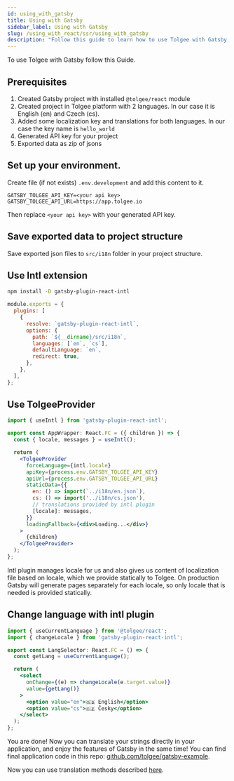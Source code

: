 ```yaml
---
id: using_with_gatsby
title: Using with Gatsby
sidebar_label: Using with Gatsby
slug: /using_with_react/ssr/using_with_gatsby
description: "Follow this guide to learn how to use Tolgee with Gatsby and translate your strings directly in your application."
---
```


To use Tolgee with Gatsby follow this Guide.

## Prerequisites
1. Created Gatsby project with installed `@tolgee/react` module
2. Created project in Tolgee platform with 2 languages. In our case it is English (en) and Czech (cs).
3. Added some localization key and translations for both languages. In our case the key name is `hello_world`
4. Generated API key for your project
5. Exported data as zip of jsons

## Set up your environment.
Create file (if not exists) `.env.development` and add this content to it.
```
GATSBY_TOLGEE_API_KEY=<your api key>
GATSBY_TOLGEE_API_URL=https://app.tolgee.io
```
Then replace `<your api key>` with your generated API key.

## Save exported data to project structure
Save exported json files to `src/i18n` folder in your project structure.

## Use Intl extension

```sh
npm install -D gatsby-plugin-react-intl
```

```js title="gatsby-config.js"
module.exports = {
  plugins: [
    {
      resolve: `gatsby-plugin-react-intl`,
      options: {
        path: `${__dirname}/src/i18n`,
        languages: [`en`, `cs`],
        defaultLanguage: `en`,
        redirect: true,
      },
    },
  ],
};

```

## Use TolgeeProvider

```jsx
import { useIntl } from 'gatsby-plugin-react-intl';

export const AppWrapper: React.FC = ({ children }) => {
  const { locale, messages } = useIntl();

  return (
    <TolgeeProvider
      forceLanguage={intl.locale}
      apiKey={process.env.GATSBY_TOLGEE_API_KEY}
      apiUrl={process.env.GATSBY_TOLGEE_API_URL}
      staticData={{
        en: () => import(`../i18n/en.json`),
        cs: () => import('../i18n/cs.json'),
        // translations provided by intl plugin
        [locale]: messages,
      }}
      loadingFallback={<div>Loading...</div>}
    >
      {children}
    </TolgeeProvider>
  );
};
```


Intl plugin manages locale for us and also gives us content of localization file based on locale, which we provide
statically to Tolgee. On production Gatsby will generate pages separately for each locale, so only locale that is needed
is provided statically.

## Change language with intl plugin

```jsx
import { useCurrentLanguage } from '@tolgee/react';
import { changeLocale } from 'gatsby-plugin-react-intl';

export const LangSelector: React.FC = () => {
  const getLang = useCurrentLanguage();

  return (
    <select
      onChange={(e) => changeLocale(e.target.value)}
      value={getLang()}
    >
      <option value="en">🇬🇧 English</option>
      <option value="cs">🇨🇿 Česky</option>
    </select>
  );
};
```


You are done! Now you can translate your strings directly in your application, and enjoy the features of Gatsby in the same time!
You can find final application code in this repo: [github.com/tolgee/gatsby-example](https://github.com/tolgee/gatsby-example).

Now you can use translation methods described [here](../translating).
